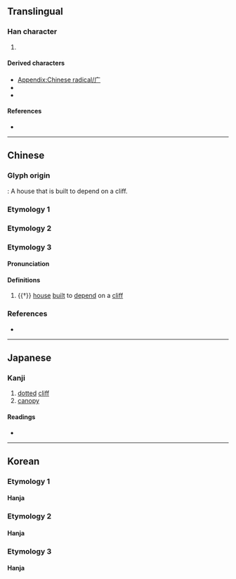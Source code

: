{{also|廣|広|厂|疒|ㄬ}}
{{character info}}
{{character info|⼴}}
==Translingual==
{{stroke order|type=animate}}
{{Han simplified forms|廣|広|广}}

===Han character===
{{Han char|rn=53|rad=广|as=00|sn=3|four=00200|canj=YH|ids=⿱丶厂(GHTK),⿱丨厂(J)}}

# {{mul-kangxi radical-def}}

====Derived characters====
* [[Appendix:Chinese radical/广]]
* {{l|mul|[[疒]], [[𫩕]], [[圹]], [[㚧]], [[𭚦]], [[扩]], [[㲿]], [[犷]], [[𨸘]], [[旷]], [[𤆓]], [[矿]], [[纩]], [[𧈴]], [[𧿈]], [[𬪺]], [[𠚳]], [[邝]]}}
* {{l|mul|[[応]], [[唐]], [[𢈲]], [[席]], [[㐣]], [[𣒷]], [[䨾]], [[鹿]], [[麻]], [[䧹]], [[㥷]], [[𩾦]], [[𪎒]], [[慶]], [[𢳁]], [[𢳅]], [[緳]], [[𨌱]], [[𡢦]], [[𨍗]], [[𪗆]], [[𮚥]], [[𩐕]], [[𦉨]], [[𥳁]], [[䧪]], [[𤊭]], [[𦀫]], [[𨭤]]}}

====References====
* {{Han ref|kx=0343.050|dkj=09221|dj=0652.140|hdz=20872.060|uh=5E7F|ud=24191}}

----

==Chinese==

===Glyph origin===
{{Han etym}}
{{liushu|p}}: A house that is built to depend on a cliff.

===Etymology 1===
{{zh-see|廣}}

===Etymology 2===
{{zh-see|庵|rocsv}}

===Etymology 3===
{{zh-forms}}

====Pronunciation====
{{zh-pron
|m=yǎn
|c=jim2
|oc=y
|mc=y
|cat=n
}}

====Definitions====
{{zh-hanzi}}

# {{†}} [[house]] [[built]] to [[depend]] on a [[cliff]]

===References===
* {{R:twedu|C03234}}

----

==Japanese==

===Kanji===
{{ja-kanji|grade=|rs=广00}}

# [[dotted]] [[cliff]]
# [[canopy]]

====Readings====
* {{ja-readings|on=[[こう]] (kou)|kun=[[ひろ]] (hiro)}}

----

==Korean==

===Etymology 1===

====Hanja====
{{ko-hanja/new|집|엄}}

===Etymology 2===

====Hanja====
{{ko-hanja/new|넓다|넓을|광}}

===Etymology 3===

====Hanja====
{{ko-hanja/new|암자|암}}